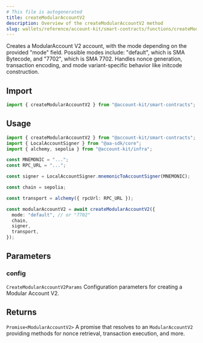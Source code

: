 ```yaml
---
# This file is autogenerated
title: createModularAccountV2
description: Overview of the createModularAccountV2 method
slug: wallets/reference/account-kit/smart-contracts/functions/createModularAccountV2
---
```


Creates a ModularAccount V2 account, with the mode depending on the provided "mode" field.
Possible modes include: "default", which is SMA Bytecode, and "7702", which is SMA 7702.
Handles nonce generation, transaction encoding, and mode variant-specific behavior like initcode construction.

## Import

```ts
import { createModularAccountV2 } from "@account-kit/smart-contracts";
```

## Usage

```ts twoslash
import { createModularAccountV2 } from "@account-kit/smart-contracts";
import { LocalAccountSigner } from "@aa-sdk/core";
import { alchemy, sepolia } from "@account-kit/infra";

const MNEMONIC = "...";
const RPC_URL = "...";

const signer = LocalAccountSigner.mnemonicToAccountSigner(MNEMONIC);

const chain = sepolia;

const transport = alchemy({ rpcUrl: RPC_URL });

const modularAccountV2 = await createModularAccountV2({
  mode: "default", // or "7702"
  chain,
  signer,
  transport,
});
```

## Parameters

### config

`CreateModularAccountV2Params`
Configuration parameters for creating a Modular Account V2.

## Returns

`Promise<ModularAccountV2>`
A promise that resolves to an `ModularAccountV2` providing methods for nonce retrieval, transaction execution, and more.

